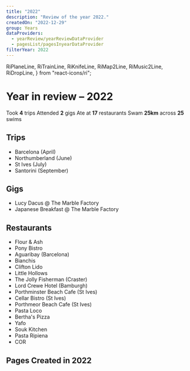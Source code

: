 ```yaml
---
title: "2022"
description: "Review of the year 2022."
createdOn: "2022-12-29"
group: Years
dataProviders:
  - yearReview/yearReviewDataProvider
  - pagesList/pagesInyearDataProvider
filterYear: 2022
---
```


  RiPlaneLine,
  RiTrainLine,
  RiKnifeLine,
  RiMap2Line,
  RiMusic2Line,
  RiDropLine,
} from "react-icons/ri";

# Year in review – 2022

<EmbeddedWrapper>
  <Wall>
    <Tile>
      <Icon component={RiMap2Line} />
      Took <strong>4</strong> trips
    </Tile>
    <Tile>
      <Icon component={RiMusic2Line} />
      Attended <strong>2</strong> gigs
    </Tile>
    <Tile>
      <Icon component={RiKnifeLine} />
      Ate at <strong>17</strong> restaurants
    </Tile>
    <Tile>
      <Icon component={RiDropLine} />
      Swam <strong>25km</strong> across <strong>25</strong> swims
    </Tile>
    <CountTiles />
  </Wall>
</EmbeddedWrapper>

## Trips

- <Icon component={RiPlaneLine} />
  Barcelona (April)
- <Icon component={RiTrainLine} />
  Northumberland (June)
- <Icon component={RiTrainLine} />
  St Ives (July)
- <Icon component={RiPlaneLine} />
  Santorini (September)

## Gigs

- Lucy Dacus @ The Marble Factory
- Japanese Breakfast @ The Marble Factory

## Restaurants

- Flour & Ash
- Pony Bistro
- Aguaribay (Barcelona)
- Bianchis
- Clifton Lido
- Little Hollows
- The Jolly Fisherman (Craster)
- Lord Crewe Hotel (Bamburgh)
- Porthminster Beach Cafe (St Ives)
- Cellar Bistro (St Ives)
- Porthmeor Beach Cafe (St Ives)
- Pasta Loco
- Bertha's Pizza
- Yafo
- Souk Kitchen
- Pasta Ripiena
- COR

## Pages Created in 2022

<PagesList withIndex={true} />
